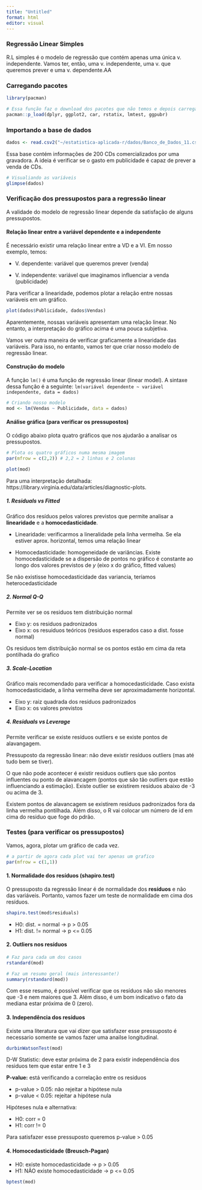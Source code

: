 ```yaml
---
title: "Untitled"
format: html
editor: visual
---
```


### Regressão Linear Simples

R.L simples é o modelo de regressão que contém apenas uma única v. independente. Vamos ter, então, uma v. independente, uma v. que queremos prever e uma v. dependente.AA

### Carregando pacotes

```r
library(pacman)

# Essa função faz o download dos pacotes que não temos e depois carrega eles (se já tivermos os pacotes baixados, essa função já carrega os pacotes)
pacman::p_load(dplyr, ggplot2, car, rstatix, lmtest, ggpubr)
```

### Importando a base de dados

```r
dados <- read.csv2("~/estatistica-aplicada-r/dados/Banco_de_Dados_11.csv")
```

Essa base contém informações de 200 CDs comercializados por uma gravadora. A ideia é verificar se o gasto em publicidade é capaz de prever a venda de CDs.

```r
# Visualiando as variáveis
glimpse(dados)
```

### Verificação dos pressupostos para a regressão linear

A validade do modelo de regressão linear depende da satisfação de alguns pressupostos.

#### Relação linear entre a variável dependente e a independente

É necessário existir uma relação linear entre a VD e a VI. Em nosso exemplo, temos:

-   V. dependente: variável que queremos prever (venda)

-   V. independente: variável que imaginamos influenciar a venda (publicidade)

Para verificar a linearidade, podemos plotar a relação entre nossas variáveis em um gráfico.

```r
plot(dados$Publicidade, dados$Vendas)
```

Aparentemente, nossas variáveis apresentam uma relação linear. No entanto, a interpretação do gráfico acima é uma pouca subjetiva.

Vamos ver outra maneira de verificar graficamente a linearidade das variáveis. Para isso, no entanto, vamos ter que criar nosso modelo de regressão linear.

#### Construção do modelo

A função `lm()` é uma função de regressão linear (linear model). A sintaxe dessa função é a seguinte: `lm(variável dependente ~ variável independente, data = dados)`

```r
# Criando nosso modelo
mod <- lm(Vendas ~ Publicidade, data = dados)
```

#### Análise gráfica (para verificar os pressupostos)

O código abaixo plota quatro gráficos que nos ajudarão a analisar os pressupostos.

```r
# Plota os quatro gráficos numa mesma imagem
par(mfrow = c(2,2)) # 2,2 = 2 linhas e 2 colunas

plot(mod)
```

Para uma interpretação detalhada: https://library.virginia.edu/data/articles/diagnostic-plots.

##### 1. Residuals vs Fitted

Gráfico dos resíduos pelos valores previstos que permite analisar a **linearidade** e a **homocedasticidade**.

-   Linearidade: verificarmos a lineralidade pela linha vermelha. Se ela estiver aprox. horizontal, temos uma relação linear

-   Homocedasticidade: homogeneidade de variâncias. Existe homocedasticidade se a dispersão de pontos no gráfico é constante ao longo dos valores previstos de $y$ (eixo x do gráfico, fitted values)

Se não existisse homocedasticidade das variancia, teríamos heterocedasticidade

##### 2. Normal Q-Q

Permite ver se os residuos tem distribuição normal

-   Eixo y: os residuos padronizados
-   Eixo x: os resuiduos teóricos (residuos esperados caso a dist. fosse normal)

Os residuos tem distribuição normal se os pontos estão em cima da reta pontilhada do grafico

##### 3. Scale-Location

Gráfico mais recomendado para verificar a homocedasticidade. Caso exista homocedasticidade, a linha vermelha deve ser aproximadamente horizontal.

-   Eixo y: raiz quadrada dos residuos padronizados
-   Eixo x: os valores previstos

##### 4. Residuals vs Leverage

Permite verificar se existe resíduos outliers e se existe pontos de alavangagem.

Pressuposto da regressão linear: não deve existir resíduos outliers (mas até tudo bem se tiver).

O que não pode acontecer é existir residuos outliers que são pontos influentes ou ponto de alavancagem (pontos que são tão outliers que estão influenciando a estimação). Existe outlier se existirem residuos abaixo de -3 ou acima de 3.

Existem pontos de alavancagem se existirem residuos padronizados fora da linha vermelha pontilhada. Além disso, o R vai colocar um número de id em cima do residuo que foge do pdrão.

### Testes (para verificar os pressupostos)

Vamos, agora, plotar um gráfico de cada vez.

```r
# a partir de agora cada plot vai ter apenas um grafico
par(mfrow = c(1,1))
```

#### 1. Normalidade dos resíduos (shapiro.test)

O pressuposto da regressão linear é de normalidade dos **resíduos** e não das variáveis. Portanto, vamos fazer um teste de normalidade em cima dos resíduos.

```r
shapiro.test(mod$residuals)
```

-   H0: dist. = normal -\> p \> 0.05
-   H1: dist. != normal -\> p \<= 0.05

#### 2. Outliers nos resíduos

```r
# Faz para cada um dos casos
rstandard(mod)
```

```r
# Faz um resumo geral (mais interessante!)
summary(rstandard(mod))
```

Com esse resumo, é possível verificar que os resíduos não são menores que -3 e nem maiores que 3. Além disso, é um bom indicativo o fato da mediana estar próxima de 0 (zero).

#### 3. Independência dos resíduos

Existe uma literatura que vai dizer que satisfazer esse pressuposto é necessario somente se vamos fazer uma anailse longitudinal.

```r
durbinWatsonTest(mod)
```

D-W Statistic: deve estar próxima de 2 para existir independência dos residuos tem que estar entre 1 e 3

**P-value:** está verificando a correlação entre os residuos

-   p-value \> 0.05: não rejeitar a hipótese nula
-   p-value \< 0.05: rejeitar a hipótese nula

Hipóteses nula e alternativa:

-   H0: corr = 0
-   H1: corr != 0

Para satisfazer esse pressuposto queremos p-value \> 0.05

#### 4. Homocedasticidade (Breusch-Pagan)

-   H0: existe homocedasticidade -\> p \> 0.05
-   H1: NÃO existe homocedasticidade -\> p \<= 0.05

```r
bptest(mod)
```

